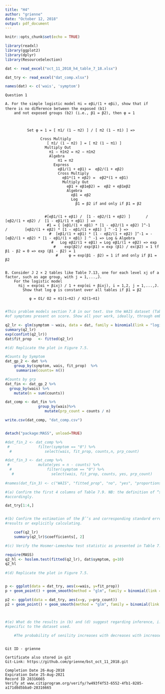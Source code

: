 ```yaml
---
title: "H4"
author: "grienne"
date: "October 12, 2018"
output: pdf_document
---
```


```r
knitr::opts_chunk$set(echo = TRUE)
```

```r
library(readxl)
library(ggplot2)
library(dplyr)
library(ResourceSelection)

dat <- read_excel("oct_11_2018_h4_table_7_18.xlsx")

dat_try <- read_excel("dat_comp.xlsx")

names(dat) <- c('wais', 'symptom')

```

```Question

Question 1

A. For the simple logistic model πi = eβi/(1 + eβi), show that if there is no diﬀerence between the exposed (b1)
    and not exposed groups (b2) (i.e., β1 = β2), then φ = 1
      
       
    
          Set φ = 1 = [ π1/ (1 − π2) ] / [ π2 (1 − π1) ] =>
                
                Cross Multiply   
                   [ π1/ (1 − π2) ] = [ π2 (1 − π1) ]
                  Multiply Out
                    π1 − π1π2 = π2 − π1π2
                    Algebra
                        π1 = π2
                      Express
                        eβ1/(1 + eβ1) =  eβ2/(1 + eβ2)
                        Cross Multiply
                          eβ1*(1 + eβ2) =  eβ2*(1 + eβ1)
                          Multiply Out 
                            eβ1 + eβ1eβ2) =  eβ2 + eβ1eβ2
                            Algebra
                              eβ1 = eβ2
                              Log
                                β1 = β2 if and only if β1 = β2
                          
                          
                  #[eβ1/(1 + eβ1) /  [1 - eβ2/(1 + eβ2) ]       /        [eβ2/(1 + eβ2) /  [1 - eβ1/(1 + eβ1) ] =>
                   #1 = { [eβ1/(1 + eβ1) * [1 - eβ2/(1 + eβ2) ]^-1       /        [eβ2/(1 + eβ2) * [1 - eβ1/(1 + eβ1) ] ^ -1 } =>
                    #  [eβ1/(1 + eβ1) * [1 - eβ2/(1 + eβ2) ]^-1 = -[eβ2/(1 + eβ2) * [1 - eβ1/(1 + eβ1) ] ^ -1 => Log & Algebra
                     #   Log eβ2/(1 + eβ1) = Log eβ1/(1 + eβ2) => exp
                      #    exp(β2)/ exp(β1) = exp (β1) / ex(β2) = 1 tf β1 - β2 = 0 => exp (β1 - β2) = 1
                       #     φ = exp(β1 - β2) = 1 if and only if β1 = β2
            
      
B. Consider J 2 × 2 tables like Table 7.13, one for each level xj of a factor, such as age group, with j = 1,...,J. 
    For the logistic model
      πij = exp(αi + βixj) / 1 + exp(αi + βixj), i = 1,2, j = 1,...,J.
        Show that log φ is constant over all tables if β1 = β2   

           φ = O1/ O2 = π1(1−π2) / π2(1−π1)
        
```

```r
#This problem models section 7.8 in our text. Use the WAIS dataset (Table 7.8) and conduct logisitic regression
#of symptoms present on score. Show all your work, ideally, through embedded code and interpreted results.

q2_lr <- glm(symptom ~ wais, data = dat, family = binomial(link = "logit"))
summary(q2_lr)
exp(confint(q2_lr))
dat$fit_prop   <- fitted(q2_lr)

#(d) Replicate the plot in Figure 7.5.

#Counts by Symptom
dat_gp_2 <- dat %>%
    group_by(symptom, wais, fit_prop)  %>%
     summarise(counts= n())

#Counts by grp
dat_fin <- dat_gp_2 %>%
  group_by(wais) %>%
    mutate(n = sum(counts))

dat_comp <- dat_fin %>% 
               group_by(wais)%>% 
                  mutate(prp_count = counts / n)

write.csv(dat_comp, "dat_comp.csv")


detach("package:MASS", unload=TRUE)

#dat_fin_2 <- dat_comp %>%
 #             filter(symptom == "0") %>%
  #               select(wais, fit_prop, counts,n, prp_count)

#dat_fin_3 <- dat_comp %>%
 #             mutate(yes = n - counts) %>%
  #                filter(symptom == "0") %>%
   #                 select(wais, fit_prop, counts, yes, prp_count)
            
#names(dat_fin_3) <- c("WAIS", "fitted_prop", "no", "yes", "proportions")

#(a) Confirm the first 4 columns of Table 7.9. NB: the definition of “success” appears to have flip-flopped. Plan
#accordingly.

dat_try[1:4,]


#(b) Confirm the estimation of the βˆ’s and corresponding standard errors by extracting from your logistic regression
#results or explicitly calculating.

    coef(q2_lr)
    summary(q2_lr)$coefficients[, 2]

#(c) Verify the Hosmer-Lemeshow test statistic as presented in Table 7.10.

require(MASS)
q2_hl <- hoslem.test(fitted(q2_lr), dat$symptom, g=10)
q2_hl    
    
#(d) Replicate the plot in Figure 7.5.


p <- ggplot(data = dat_try, aes(x=wais, y=fit_prop))
p + geom_point() + geom_smooth(method = "glm", family = binomial(link = 'logit'), se= FALSE)

p2 <- ggplot(data = dat_try, aes(x=y, y=prp_count))
p2 + geom_point() + geom_smooth(method = "glm", family = binomial(link = 'logit'), se= FALSE)


    
#(e) What do the results in (b) and (d) suggest regarding inference, i.e., what do you conclude? Use verbiage
#specific to the dataset used.

    #The probability of senility increases with decreases with increased WAIS score.



```




```Question

Git ID - grienne

```

```Question

Certificate also stored in git
Git-Link: https://github.com/grienne/bst_oct_11_2018.git

Completion Date 26-Aug-2018
Expiration Date 25-Aug-2021
Record ID 28316665
Verify at www.citiprogram.org/verify/?w493f4f53-6552-4fb1-8285-a171d8d5bba0-28316665
```